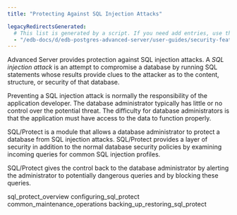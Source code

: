 ```yaml
---
title: "Protecting Against SQL Injection Attacks"

legacyRedirectsGenerated:
  # This list is generated by a script. If you need add entries, use the `legacyRedirects` key.
  - "/edb-docs/d/edb-postgres-advanced-server/user-guides/security-features-guide/13/protecting_against_sql_injection_attacks.html"
---
```


<div id="protecting_against_sql_injection_attacks" class="registered_link"></div>

Advanced Server provides protection against SQL injection attacks. A *SQL injection attack* is an attempt to compromise a database by running SQL statements whose results provide clues to the attacker as to the content, structure, or security of that database.

Preventing a SQL injection attack is normally the responsibility of the application developer. The database administrator typically has little or no control over the potential threat. The difficulty for database administrators is that the application must have access to the data to function properly.

SQL/Protect is a module that allows a database administrator to protect a database from SQL injection attacks. SQL/Protect provides a layer of security in addition to the normal database security policies by examining incoming queries for common SQL injection profiles.

SQL/Protect gives the control back to the database administrator by alerting the administrator to potentially dangerous queries and by blocking these queries.

<div class="toctree" maxdepth="3">

sql_protect_overview configuring_sql_protect common_maintenance_operations backing_up_restoring_sql_protect

</div>
